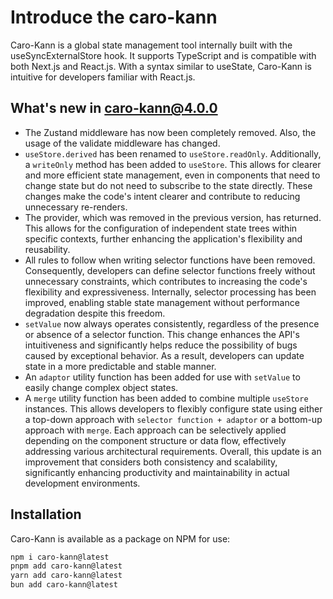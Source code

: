 # Introduce the caro-kann

Caro-Kann is a global state management tool internally built with the useSyncExternalStore hook. It supports TypeScript and is compatible with both Next.js and React.js. With a syntax similar to useState, Caro-Kann is intuitive for developers familiar with React.js.

## What's new in caro-kann@4.0.0

*   The Zustand middleware has now been completely removed. Also, the usage of the validate middleware has changed.
*   `useStore.derived` has been renamed to `useStore.readOnly`. Additionally, a `writeOnly` method has been added to `useStore`. This allows for clearer and more efficient state management, even in components that need to change state but do not need to subscribe to the state directly. These changes make the code's intent clearer and contribute to reducing unnecessary re-renders.
*   The provider, which was removed in the previous version, has returned. This allows for the configuration of independent state trees within specific contexts, further enhancing the application's flexibility and reusability.
*   All rules to follow when writing selector functions have been removed. Consequently, developers can define selector functions freely without unnecessary constraints, which contributes to increasing the code's flexibility and expressiveness. Internally, selector processing has been improved, enabling stable state management without performance degradation despite this freedom.
*   `setValue` now always operates consistently, regardless of the presence or absence of a selector function. This change enhances the API's intuitiveness and significantly helps reduce the possibility of bugs caused by exceptional behavior. As a result, developers can update state in a more predictable and stable manner.
*   An `adaptor` utility function has been added for use with `setValue` to easily change complex object states.
*   A `merge` utility function has been added to combine multiple `useStore` instances. This allows developers to flexibly configure state using either a top-down approach with `selector function + adaptor` or a bottom-up approach with `merge`. Each approach can be selectively applied depending on the component structure or data flow, effectively addressing various architectural requirements. Overall, this update is an improvement that considers both consistency and scalability, significantly enhancing productivity and maintainability in actual development environments.

## Installation

Caro-Kann is available as a package on NPM for use:

```bash
npm i caro-kann@latest
pnpm add caro-kann@latest
yarn add caro-kann@latest
bun add caro-kann@latest
```
